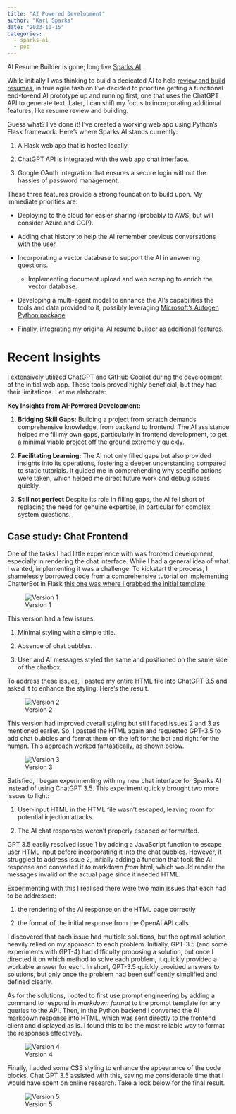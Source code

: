 ```yaml
---
title: "AI Powered Development"
author: "Karl Sparks"
date: "2023-10-15"
categories: 
  - sparks-ai
  - poc
---
```


AI Resume Builder is gone; long live [Sparks AI](https://github.com/karl-sparks/sparks-ai).

While initially I was thinking to build a dedicated AI to help [review and build resumes](../ai-resume-builder-project-plan/index.qmd), in true agile fashion I've decided to prioritize getting a functional end-to-end AI prototype up and running first, one that uses the ChatGPT API to generate text. Later, I can shift my focus to incorporating additional features, like resume review and building.

Guess what? I've done it! I've created a working web app using Python's Flask framework. Here's where Sparks AI stands currently:

1. A Flask web app that is hosted locally.

2. ChatGPT API is integrated with the web app chat interface.

3. Google OAuth integration that ensures a secure login without the hassles of password management.

These three features provide a strong foundation to build upon. My immediate priorities are:

- Deploying to the cloud for easier sharing (probably to AWS; but will consider Azure and GCP).

- Adding chat history to help the AI remember previous conversations with the user.

- Incorporating a vector database to support the AI in answering questions.

  - Implementing document upload and web scraping to enrich the vector database.

- Developing a multi-agent model to enhance the AI's capabilities the tools and data provided to it, possibly leveraging [Microsoft's Autogen Python package](https://www.microsoft.com/en-us/research/blog/autogen-enabling-next-generation-large-language-model-applications/)

- Finally, integrating my original AI resume builder as additional features.

# Recent Insights

I extensively utilized ChatGPT and GitHub Copilot during the development of the initial web app. These tools proved highly beneficial, but they had their limitations. Let me elaborate:

**Key Insights from AI-Powered Development:**

1. **Bridging Skill Gaps:** Building a project from scratch demands comprehensive knowledge, from backend to frontend. The AI assistance helped me fill my own gaps, particularly in frontend development, to get a minimal viable project off the ground extremely quickly.

2. **Facilitating Learning:** The AI not only filled gaps but also provided insights into its operations, fostering a deeper understanding compared to static tutorials. It guided me in comprehending why specific actions were taken, which helped me direct future work and debug issues quickly.

3. **Still not perfect** Despite its role in filling gaps, the AI fell short of replacing the need for genuine expertise, in particular for complex system questions.

## Case study: Chat Frontend

One of the tasks I had little experience with was frontend development, especially in rendering the chat interface. While I had a general idea of what I wanted, implementing it was a challenge. To kickstart the process, I shamelessly borrowed code from a comprehensive tutorial on implementing ChatterBot in Flask [this one was where I grabbed the initial template](https://codinginfinite.com/chatbot-in-python-flask-tutorial/).

![Version 1](version-1.png)

This version had a few issues:

1. Minimal styling with a simple title.

2. Absence of chat bubbles.

3. User and AI messages styled the same and positioned on the same side of the chatbox.

To address these issues, I pasted my entire HTML file into ChatGPT 3.5 and asked it to enhance the styling. Here's the result.

![Version 2](version-2.png)

This version had improved overall styling but still faced issues 2 and 3 as mentioned earlier. So, I pasted the HTML again and requested GPT-3.5 to add chat bubbles and format them on the left for the bot and right for the human. This approach worked fantastically, as shown below.

![Version 3](version-3.png)

Satisfied, I began experimenting with my new chat interface for Sparks AI instead of using ChatGPT 3.5. This experiment quickly brought two more issues to light:

1. User-input HTML in the HTML file wasn't escaped, leaving room for potential injection attacks.

2. The AI chat responses weren't properly escaped or formatted.

GPT 3.5 easily resolved issue 1 by adding a JavaScript function to escape user HTML input before incorporating it into the chat bubbles. However, it struggled to address issue 2, initially adding a function that took the AI response and converted it *to* markdown *from* html, which would render the messages invalid on the actual page since it needed HTML.

Experimenting with this I realised there were two main issues that each had to be addressed:

1. the rendering of the AI response on the HTML page correctly

2. the format of the initial response from the OpenAI API calls

I discovered that each issue had multiple solutions, but the optimal solution heavily relied on my approach to each problem. Initially, GPT-3.5 (and some experiments with GPT-4) had difficulty proposing a solution, but once I directed it on which method to solve each problem, it quickly provided a workable answer for each. In short, GPT-3.5 quickly provided answers to solutions, but only once the problem had been sufficently simplified and defined clearly.

As for the solutions, I opted to first use prompt engineering by adding a command to respond in *markdown format* to the prompt template for any queries to the API. Then, in the Python backend I converted the AI markdown response into HTML, which was sent directly to the frontend client and displayed as is. I found this to be the most reliable way to format the responses effectively.

![Version 4](version-4.png)

Finally, I added some CSS styling to enhance the appearance of the code blocks. Chat GPT 3.5 assisted with this, saving me considerable time that I would have spent on online research. Take a look below for the final result.

![Version 5](version-5.png) 